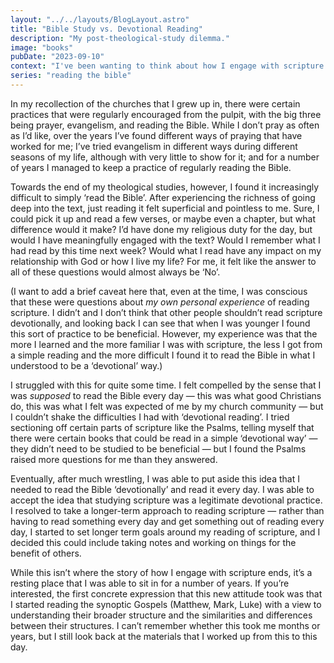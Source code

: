 ```yaml
---
layout: "../../layouts/BlogLayout.astro"
title: "Bible Study vs. Devotional Reading"
description: "My post-theological-study dilemma."
image: "books"
pubDate: "2023-09-10"
context: "I've been wanting to think about how I engage with scripture. As part of the process I'm looking back at how I've engaged with it in the past."
series: "reading the bible"
---
```


In my recollection of the churches that I grew up in, there were certain practices that were regularly encouraged from the pulpit, with the big three being prayer, evangelism, and reading the Bible. While I don’t pray as often as I’d like, over the years I’ve found different ways of praying that have worked for me; I’ve tried evangelism in different ways during different seasons of my life, although with very little to show for it; and for a number of years I managed to keep a practice of regularly reading the Bible.

Towards the end of my theological studies, however, I found it increasingly difficult to simply ‘read the Bible’. After experiencing the richness of going deep into the text, just reading it felt superficial and pointless to me. Sure, I could pick it up and read a few verses, or maybe even a chapter, but what difference would it make? I’d have done my religious duty for the day, but would I have meaningfully engaged with the text? Would I remember what I had read by this time next week? Would what I read have any impact on my relationship with God or how I live my life? For me, it felt like the answer to all of these questions would almost always be ‘No’.

(I want to add a brief caveat here that, even at the time, I was conscious that these were questions about _my own personal experience_ of reading scripture. I didn’t and I don’t think that other people shouldn’t read scripture devotionally, and looking back I can see that when I was younger I found this sort of practice to be beneficial. However, my experience was that the more I learned and the more familiar I was with scripture, the less I got from a simple reading and the more difficult I found it to read the Bible in what I understood to be a ‘devotional’ way.)

I struggled with this for quite some time. I felt compelled by the sense that I was _supposed_ to read the Bible every day — this was what good Christians do, this was what I felt was expected of me by my church community — but I couldn’t shake the difficulties I had with ‘devotional reading’. I tried sectioning off certain parts of scripture like the Psalms, telling myself that there were certain books that could be read in a simple ‘devotional way’ — they didn’t need to be studied to be beneficial — but I found the Psalms raised more questions for me than they answered.

Eventually, after much wrestling, I was able to put aside this idea that I needed to read the Bible ‘devotionally’ and read it every day. I was able to accept the idea that studying scripture was a legitimate devotional practice. I resolved to take a longer-term approach to reading scripture — rather than having to read something every day and get something out of reading every day, I started to set longer term goals around my reading of scripture, and I decided this could include taking notes and working on things for the benefit of others.

While this isn’t where the story of how I engage with scripture ends, it’s a resting place that I was able to sit in for a number of years. If you’re interested, the first concrete expression that this new attitude took was that I started reading the synoptic Gospels (Matthew, Mark, Luke) with a view to understanding their broader structure and the similarities and differences between their structures. I can’t remember whether this took me months or years, but I still look back at the materials that I worked up from this to this day.
